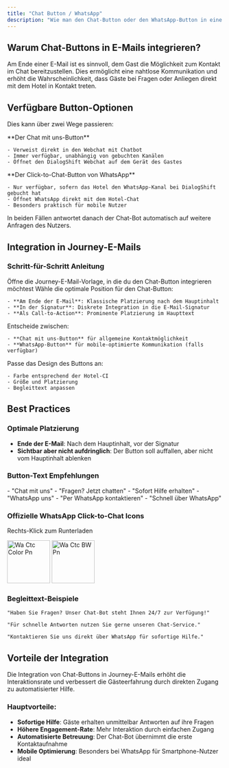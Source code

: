 ```yaml
---
title: "Chat Button / WhatsApp"
description: "Wie man den Chat-Button oder den WhatsApp-Button in eine Journey-E-Mail einbaut"
---
```


## Warum Chat-Buttons in E-Mails integrieren?

Am Ende einer E-Mail ist es sinnvoll, dem Gast die Möglichkeit zum Kontakt im Chat bereitzustellen. Dies ermöglicht eine nahtlose Kommunikation und erhöht die Wahrscheinlichkeit, dass Gäste bei Fragen oder Anliegen direkt mit dem Hotel in Kontakt treten.

## Verfügbare Button-Optionen

Dies kann über zwei Wege passieren:

<Tabs>
  <Tab title="Chat mit uns Button">
    **Der Chat mit uns-Button**

    - Verweist direkt in den Webchat mit Chatbot
    - Immer verfügbar, unabhängig von gebuchten Kanälen
    - Öffnet den DialogShift Webchat auf dem Gerät des Gastes
  </Tab>
  <Tab title="WhatsApp Button">
    **Der Click-to-Chat-Button von WhatsApp**

    - Nur verfügbar, sofern das Hotel den WhatsApp-Kanal bei DialogShift gebucht hat
    - Öffnet WhatsApp direkt mit dem Hotel-Chat
    - Besonders praktisch für mobile Nutzer
  </Tab>
</Tabs>

<Note>
  In beiden Fällen antwortet danach der Chat-Bot automatisch auf weitere Anfragen des Nutzers.
</Note>

## Integration in Journey-E-Mails

### Schritt-für-Schritt Anleitung

<Steps>
  <Step title="E-Mail-Vorlage auswählen">
    Öffne die Journey-E-Mail-Vorlage, in die du den Chat-Button integrieren möchtest
  </Step>
  <Step title="Button-Position bestimmen">
    Wähle die optimale Position für den Chat-Button:

    - **Am Ende der E-Mail**: Klassische Platzierung nach dem Hauptinhalt
    - **In der Signatur**: Diskrete Integration in die E-Mail-Signatur
    - **Als Call-to-Action**: Prominente Platzierung im Haupttext
  </Step>
  <Step title="Button-Typ auswählen">
    Entscheide zwischen:

    - **Chat mit uns-Button** für allgemeine Kontaktmöglichkeit
    - **WhatsApp-Button** für mobile-optimierte Kommunikation (falls verfügbar)
  </Step>
  <Step title="Design anpassen">
    Passe das Design des Buttons an:

    - Farbe entsprechend der Hotel-CI
    - Größe und Platzierung
    - Begleittext anpassen
  </Step>
</Steps>

## Best Practices

### Optimale Platzierung

- **Ende der E-Mail**: Nach dem Hauptinhalt, vor der Signatur
- **Sichtbar aber nicht aufdringlich**: Der Button soll auffallen, aber nicht vom Hauptinhalt ablenken

### Button-Text Empfehlungen

<CardGroup cols={2}>
  <Card title="Chat Button" icon="comments">
    - "Chat mit uns"
    - "Fragen? Jetzt chatten"
    - "Sofort Hilfe erhalten"
  </Card>
  <Card title="WhatsApp Button" icon="whatsapp">
    - "WhatsApp uns"
    - "Per WhatsApp kontaktieren"
    - "Schnell über WhatsApp"
  </Card>
</CardGroup>

### Offizielle WhatsApp Click-to-Chat Icons

Rechts-Klick zum Runterladen

<Frame>
  <img
    src="/images/wa_ctc_color.png"
    alt="Wa Ctc Color Pn"
    title="Wa Ctc Color Pn"
    className="mr-auto"
    height="100"
    caption="WhatsApp Click-to-Chat Icon"
  />
</Frame>

<Frame>
  <img
    src="/images/wa_ctc_bw.png"
    alt="Wa Ctc BW Pn"
    title="Wa Ctc BW Pn"
    className="mr-auto"
    height="100"
  />
</Frame>

### Begleittext-Beispiele

```
"Haben Sie Fragen? Unser Chat-Bot steht Ihnen 24/7 zur Verfügung!"

"Für schnelle Antworten nutzen Sie gerne unseren Chat-Service."

"Kontaktieren Sie uns direkt über WhatsApp für sofortige Hilfe."
```

## Vorteile der Integration

<Info>
  Die Integration von Chat-Buttons in Journey-E-Mails erhöht die Interaktionsrate und verbessert die Gästeerfahrung durch direkten Zugang zu automatisierter Hilfe.
</Info>

### Hauptvorteile:

- **Sofortige Hilfe**: Gäste erhalten unmittelbar Antworten auf ihre Fragen
- **Höhere Engagement-Rate**: Mehr Interaktion durch einfachen Zugang
- **Automatisierte Betreuung**: Der Chat-Bot übernimmt die erste Kontaktaufnahme
- **Mobile Optimierung**: Besonders bei WhatsApp für Smartphone-Nutzer ideal